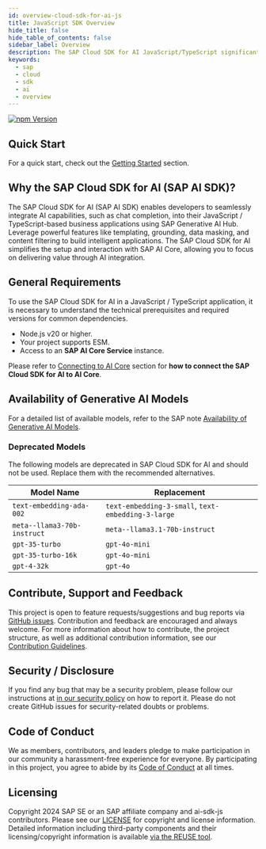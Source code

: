 ```yaml
---
id: overview-cloud-sdk-for-ai-js
title: JavaScript SDK Overview
hide_title: false
hide_table_of_contents: false
sidebar_label: Overview
description: The SAP Cloud SDK for AI JavaScript/TypeScript significantly simplifies extending and developing an application with SAP Business Technology Platform
keywords:
  - sap
  - cloud
  - sdk
  - ai
  - overview
---
```



[![npm Version](https://img.shields.io/npm/v/%40sap-ai-sdk%2Fai-api?color=dark-green)](https://www.npmjs.com/search?q=%40sap-ai-sdk)

## Quick Start

For a quick start, check out the [Getting Started](getting-started) section.

## Why the SAP Cloud SDK for AI (SAP AI SDK)?

The SAP Cloud SDK for AI (SAP AI SDK) enables developers to seamlessly integrate AI capabilities, such as chat completion, into their JavaScript / TypeScript-based business applications using SAP Generative AI Hub.
Leverage powerful features like templating, grounding, data masking, and content filtering to build intelligent applications.
The SAP Cloud SDK for AI simplifies the setup and interaction with SAP AI Core, allowing you to focus on delivering value through AI integration.

## General Requirements

To use the SAP Cloud SDK for AI in a JavaScript / TypeScript application, it is necessary to understand the technical prerequisites and required versions for common dependencies.

- Node.js v20 or higher.
- Your project supports ESM.
- Access to an **SAP AI Core Service** instance.

Please refer to [Connecting to AI Core](connecting-to-ai-core) section for **how to connect the SAP Cloud SDK for AI to AI Core**.

## Availability of Generative AI Models

For a detailed list of available models, refer to the SAP note [Availability of Generative AI Models](https://me.sap.com/notes/3437766).

### Deprecated Models

The following models are deprecated in SAP Cloud SDK for AI and should not be used.
Replace them with the recommended alternatives.

| Model Name                  | Replacement                                        |
| --------------------------- | -------------------------------------------------- |
| `text-embedding-ada-002`    | `text-embedding-3-small`, `text-embedding-3-large` |
| `meta--llama3-70b-instruct` | `meta--llama3.1-70b-instruct`                      |
| `gpt-35-turbo`              | `gpt-4o-mini`                                      |
| `gpt-35-turbo-16k`          | `gpt-4o-mini`                                      |
| `gpt-4-32k`                 | `gpt-4o`                                           |

## Contribute, Support and Feedback

This project is open to feature requests/suggestions and bug reports via [GitHub issues](https://github.com/SAP/ai-sdk-js/issues).
Contribution and feedback are encouraged and always welcome.
For more information about how to contribute, the project structure, as well as additional contribution information, see our [Contribution Guidelines](https://github.com/SAP/ai-sdk-js/blob/main/CONTRIBUTING.md).

## Security / Disclosure

If you find any bug that may be a security problem, please follow our instructions at [in our security policy](https://github.com/SAP/ai-sdk-js/security/policy) on how to report it.
Please do not create GitHub issues for security-related doubts or problems.

## Code of Conduct

We as members, contributors, and leaders pledge to make participation in our community a harassment-free experience for everyone.
By participating in this project, you agree to abide by its [Code of Conduct](https://github.com/SAP/.github/blob/main/CODE_OF_CONDUCT.md) at all times.

## Licensing

Copyright 2024 SAP SE or an SAP affiliate company and ai-sdk-js contributors.
Please see our [LICENSE](https://github.com/SAP/ai-sdk-js/blob/main/LICENSE) for copyright and license information.
Detailed information including third-party components and their licensing/copyright information is available [via the REUSE tool](https://api.reuse.software/info/github.com/SAP/ai-sdk-js).
